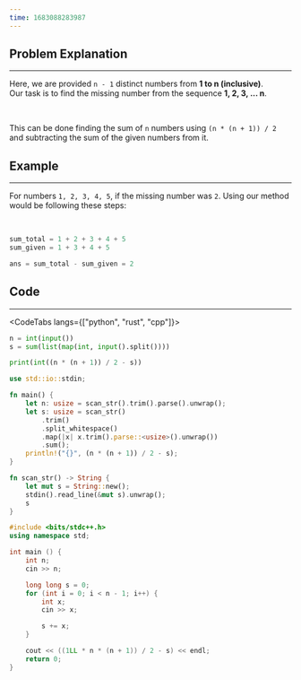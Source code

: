 ```yaml
---
time: 1683088283987
---
```


## Problem Explanation

<hr />

Here, we are provided `n - 1` distinct numbers from **1 to n (inclusive)**.\
Our task is to find the missing number from the sequence **1, 2, 3, ... n**.

<br />

This can be done finding the sum of `n` numbers using `(n * (n + 1)) / 2` and subtracting the sum of the given numbers from it. 

## Example

<hr />

For numbers `1, 2, 3, 4, 5`, if the missing number was `2`. Using our method would be following these steps:

<br />

```python
sum_total = 1 + 2 + 3 + 4 + 5
sum_given = 1 + 3 + 4 + 5

ans = sum_total - sum_given = 2
```

## Code

<hr />

<CodeTabs langs={["python", "rust", "cpp"]}>

```python
n = int(input())
s = sum(list(map(int, input().split())))

print(int((n * (n + 1)) / 2 - s))
```

```rust
use std::io::stdin;

fn main() {
    let n: usize = scan_str().trim().parse().unwrap();
    let s: usize = scan_str()
        .trim()
        .split_whitespace()
        .map(|x| x.trim().parse::<usize>().unwrap())
        .sum();
    println!("{}", (n * (n + 1)) / 2 - s);
}

fn scan_str() -> String {
    let mut s = String::new();
    stdin().read_line(&mut s).unwrap();
    s
}
```

```cpp
#include <bits/stdc++.h>
using namespace std;

int main () {
    int n;
    cin >> n;

    long long s = 0;
    for (int i = 0; i < n - 1; i++) {
        int x;
        cin >> x;

        s += x;
    }

    cout << ((1LL * n * (n + 1)) / 2 - s) << endl;
    return 0;
}

```

</CodeTabs>
